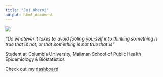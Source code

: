 ```yaml
---
title: "Jai Oberoi"
output: html_document
---
```


<img src="images/nyc.jpg">


*"Do whatever it takes to avoid fooling yourself into thinking something is true that is not, or that something is not true that is"*

Student at Columbia University, Mailman School of Public Health 
Epidemiology & Biostatistics


Check out my [dashboard](dashboard.html)


